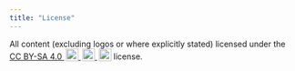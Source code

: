```yaml
---
title: "License"
---
```


All content (excluding logos or where explicitly stated) licensed under the
<a href="http://creativecommons.org/licenses/by-sa/4.0/?ref=chooser-v1"
   target="_blank"
   rel="license noopener noreferrer"
   style="display:inline-block;">
CC BY-SA 4.0
<img
   style="height:22px!important;margin-left:3px;vertical-align:text-bottom;"
   src="https://mirrors.creativecommons.org/presskit/icons/cc.svg?ref=chooser-v1">
<img
   style="height:22px!important;margin-left:3px;vertical-align:text-bottom;"
   src="https://mirrors.creativecommons.org/presskit/icons/by.svg?ref=chooser-v1">
<img
   style="height:22px!important;margin-left:3px;vertical-align:text-bottom;"
   src="https://mirrors.creativecommons.org/presskit/icons/sa.svg?ref=chooser-v1">
</a>
license.
